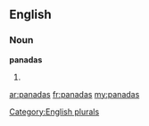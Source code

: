 ==English==

===Noun===
'''panadas'''

# {{plural of|panada}}

[[Category:English plurals]]

[[ar:panadas]]
[[fr:panadas]]
[[my:panadas]]